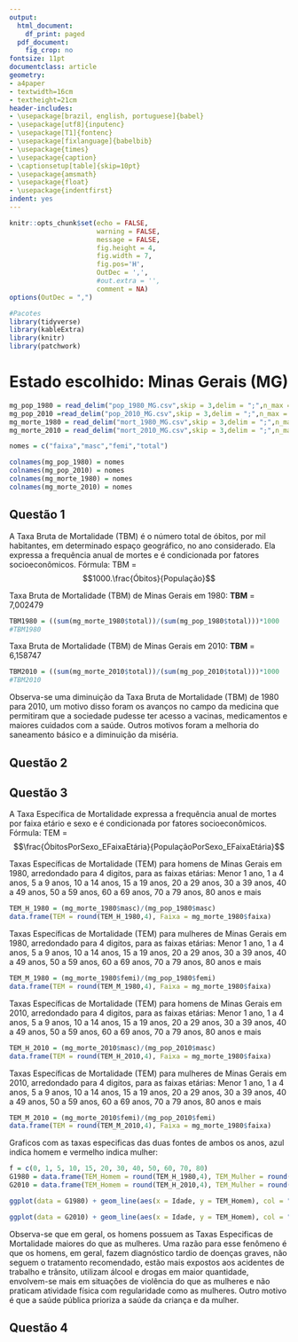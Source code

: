 ```yaml
---
output:
  html_document:
    df_print: paged
  pdf_document:
    fig_crop: no
fontsize: 11pt
documentclass: article
geometry:
- a4paper
- textwidth=16cm
- textheight=21cm
header-includes:
- \usepackage[brazil, english, portuguese]{babel}
- \usepackage[utf8]{inputenc}
- \usepackage[T1]{fontenc}
- \usepackage[fixlanguage]{babelbib}
- \usepackage{times}
- \usepackage{caption}
- \captionsetup[table]{skip=10pt}
- \usepackage{amsmath}
- \usepackage{float}
- \usepackage{indentfirst}
indent: yes
---
```


```{=tex}
\begin{titlepage} 
\begin{center} 
{\large Universidade Estadual de Campinas}\\[0.2cm] 
{\large Instituto de Matemática, Estatística e Computação Científica}\\[0.2cm] 
{\large Departamento de Estatística}\\[4cm]
{\bf \huge  Atividade 3 - ME721}\\[0.9cm]
{\large Integrantes:}\\[0.2cm]
{\large Rodrigo Forti - 224191}\\[0.2cm]
{\large João Pedro Shimizu Rodrigues - 218793}\\[0.2cm]
{\large Guilherme Martins de Castro Gurgel - 217249}\\[10cm]
{\large Campinas}\\[0.2cm]
{\large 2021}
\end{center}
\end{titlepage}
```

```r
knitr::opts_chunk$set(echo = FALSE, 
                      warning = FALSE,
                      message = FALSE,
                      fig.height = 4, 
                      fig.width = 7, 
                      fig.pos='H',
                      OutDec = ',',
                      #out.extra = '',
                      comment = NA)
options(OutDec = ",")
```

```r
#Pacotes
library(tidyverse)
library(kableExtra)
library(knitr)
library(patchwork)
```

# Estado escolhido: Minas Gerais (MG)

```r
mg_pop_1980 = read_delim("pop_1980_MG.csv",skip = 3,delim = ";",n_max = 12);#mg_pop_1980
mg_pop_2010 =read_delim("pop_2010_MG.csv",skip = 3,delim = ";",n_max = 12);#mg_pop_2010
mg_morte_1980 = read_delim("mort_1980_MG.csv",skip = 3,delim = ";",n_max = 12) %>% select(-Ign); #mg_morte_1980
mg_morte_2010 = read_delim("mort_2010_MG.csv",skip = 3,delim = ";",n_max = 12) %>% select(-Ign); #mg_morte_2010

nomes = c("faixa","masc","femi","total")

colnames(mg_pop_1980) = nomes
colnames(mg_pop_2010) = nomes
colnames(mg_morte_1980) = nomes
colnames(mg_morte_2010) = nomes

```

## Questão 1

A Taxa Bruta de Mortalidade (TBM) é o número total de óbitos, por mil habitantes, em determinado espaço geográfico, no ano considerado. Ela expressa a frequência anual de mortes e é condicionada por fatores socioeconômicos. Fórmula: TBM = $$1000.\frac{Óbitos}{População}$$

Taxa Bruta de Mortalidade (TBM) de Minas Gerais em 1980: **TBM** = 7,002479

```r
TBM1980 = ((sum(mg_morte_1980$total))/(sum(mg_pop_1980$total)))*1000
#TBM1980
```

Taxa Bruta de Mortalidade (TBM) de Minas Gerais em 2010: **TBM** = 6,158747

```r
TBM2010 = ((sum(mg_morte_2010$total))/(sum(mg_pop_2010$total)))*1000
#TBM2010
```

Observa-se uma diminuição da Taxa Bruta de Mortalidade (TBM) de 1980 para 2010, um motivo disso foram os avanços no campo da medicina que permitiram que a sociedade pudesse ter acesso a vacinas, medicamentos e maiores cuidados com a saúde. Outros motivos foram a melhoria do saneamento básico e a diminuição da miséria. 

## Questão 2

## Questão 3

A Taxa Específica de Mortalidade expressa a frequência anual de mortes por faixa etário e sexo e é condicionada por fatores socioeconômicos. Fórmula: TEM = $$\frac{ÓbitosPorSexo_EFaixaEtária}{PopulaçãoPorSexo_EFaixaEtária}$$

Taxas Específicas de Mortalidade (TEM) para homens de Minas Gerais em 1980, arredondado para 4 digitos, para as faixas etárias: Menor 1 ano, 1 a 4 anos, 5 a 9 anos, 10 a 14 anos, 15 a 19 anos, 20 a 29 anos, 30 a 39 anos, 40 a 49 anos, 50 a 59 anos, 60 a 69 anos, 70 a 79 anos, 80 anos e mais

```r
TEM_H_1980 = (mg_morte_1980$masc)/(mg_pop_1980$masc)
data.frame(TEM = round(TEM_H_1980,4), Faixa = mg_morte_1980$faixa)
```

Taxas Específicas de Mortalidade (TEM) para mulheres de Minas Gerais em 1980, arredondado para 4 digitos, para as faixas etárias: Menor 1 ano, 1 a 4 anos, 5 a 9 anos, 10 a 14 anos, 15 a 19 anos, 20 a 29 anos, 30 a 39 anos, 40 a 49 anos, 50 a 59 anos, 60 a 69 anos, 70 a 79 anos, 80 anos e mais

```r
TEM_M_1980 = (mg_morte_1980$femi)/(mg_pop_1980$femi)
data.frame(TEM = round(TEM_M_1980,4), Faixa = mg_morte_1980$faixa)
```

Taxas Específicas de Mortalidade (TEM) para homens de Minas Gerais em 2010, arredondado para 4 digitos, para as faixas etárias: Menor 1 ano, 1 a 4 anos, 5 a 9 anos, 10 a 14 anos, 15 a 19 anos, 20 a 29 anos, 30 a 39 anos, 40 a 49 anos, 50 a 59 anos, 60 a 69 anos, 70 a 79 anos, 80 anos e mais

```r
TEM_H_2010 = (mg_morte_2010$masc)/(mg_pop_2010$masc)
data.frame(TEM = round(TEM_H_2010,4), Faixa = mg_morte_1980$faixa)
```

Taxas Específicas de Mortalidade (TEM) para mulheres de Minas Gerais em 2010, arredondado para 4 digitos, para as faixas etárias: Menor 1 ano, 1 a 4 anos, 5 a 9 anos, 10 a 14 anos, 15 a 19 anos, 20 a 29 anos, 30 a 39 anos, 40 a 49 anos, 50 a 59 anos, 60 a 69 anos, 70 a 79 anos, 80 anos e mais

```r
TEM_M_2010 = (mg_morte_2010$femi)/(mg_pop_2010$femi)
data.frame(TEM = round(TEM_M_2010,4), Faixa = mg_morte_1980$faixa)
```



Graficos com as taxas especificas das duas fontes de ambos os anos, azul indica homem e vermelho indica mulher:


```r
f = c(0, 1, 5, 10, 15, 20, 30, 40, 50, 60, 70, 80)
G1980 = data.frame(TEM_Homem = round(TEM_H_1980,4), TEM_Mulher = round(TEM_M_1980,4), Idade = f)
G2010 = data.frame(TEM_Homem = round(TEM_H_2010,4), TEM_Mulher = round(TEM_M_2010,4), Idade = f)
```


```r
ggplot(data = G1980) + geom_line(aes(x = Idade, y = TEM_Homem), col = "blue") + geom_point(aes(x = Idade, y = TEM_Homem), col = "blue") + geom_line(aes(x = Idade, y = TEM_Mulher), col = "red") + geom_point(aes(x = Idade, y = TEM_Mulher), col = "red") + ggtitle("Grafico com as taxas especificas (TES) de ambos os sexos em 1980") + labs(y="TEM")
```


```r
ggplot(data = G2010) + geom_line(aes(x = Idade, y = TEM_Homem), col = "blue") + geom_point(aes(x = Idade, y = TEM_Homem), col = "blue") + geom_line(aes(x = Idade, y = TEM_Mulher), col = "red") + geom_point(aes(x = Idade, y = TEM_Mulher), col = "red") + ggtitle("Grafico com as taxas especificas (TES) de ambos os sexos em 2010") + labs(y="TEM")
```

Observa-se que em geral, os homens possuem as Taxas Especificas de Mortalidade maiores do que as mulheres. Uma razão para esse fenômeno é que os homens, em geral, fazem diagnóstico tardio de doenças graves, não seguem o tratamento recomendado, estão mais expostos aos acidentes de trabalho e trânsito, utilizam álcool e drogas em maior quantidade, envolvem-se mais em situações de violência do que as mulheres e não praticam atividade física com regularidade como as mulheres. Outro motivo é que a saúde pública prioriza a saúde da criança e da mulher. 


## Questão 4






























